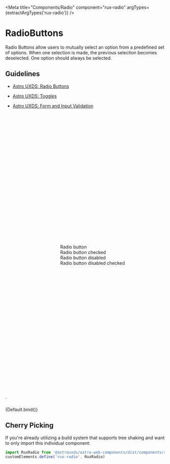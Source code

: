

<Meta
    title="Components/Radio"
    component="rux-radio"
    argTypes={extractArgTypes('rux-radio')}
/>

# RadioButtons

Radio Buttons allow users to mutually select an option from a predefined set of options. When one selection is made, the previous selection becomes deselected. One option should always be selected.

## Guidelines

-   [Astro UXDS: Radio Buttons](https://www.astrouxds.com/ui-components/radio-button)
-   [Astro UXDS: Toggles](http://www.astrouxds.com/ui-components/toggle)
-   [Astro UXDS: Form and Input Validation](https://www.astrouxds.com/ui-components/validation)



    <div style="padding: 10vh 5vw; display: flex; justify-content: center;">
        <ul style="list-style:none;">
            <li>
                <rux-radio name="radio1c" value="one">Radio button</rux-radio>
            </li>
            <li>
                <rux-radio name="radio1c" value="two" checked
                    >Radio button checked</rux-radio
                >
            </li>
            <li>
                <rux-radio name="radio2c" value="three" disabled
                    >Radio button disabled</rux-radio
                >
            </li>
            <li>
                <rux-radio name="radio2c" value="four" checked disabled
                    >Radio button disabled checked</rux-radio
                >
            </li>
        </ul>
    </div>
`

<Canvas>
    <Story name="Default">
        {Default.bind()}
    </Story>
</Canvas>

## Cherry Picking

If you're already utilizing a build system that supports tree shaking and want to only import this individual component:

```js
import RuxRadio from '@astrouxds/astro-web-components/dist/components/rux-radio.js'
customElements.define('rux-radio', RuxRadio)
```
